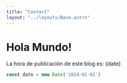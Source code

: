 ```yaml
---
title: "Contact"
layout: "../layouts/Base.astro"
---
```


# Hola Mundo!

La hora de publicación de este blog es: {date}

```jsx
const date = new Date('2024-01-01')
```

